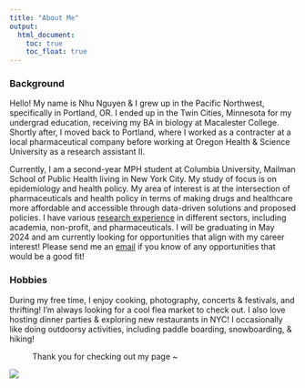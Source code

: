 ```yaml
---
title: "About Me"
output: 
  html_document:
    toc: true
    toc_float: true
---
```

### Background
Hello! My name is Nhu Nguyen & I grew up in the Pacific Northwest, specifically in Portland, OR. I ended up in the Twin Cities, Minnesota for my undergrad education, receiving my BA in biology at Macalester College. Shortly after, I moved back to Portland, where I worked as a contracter at a local pharmaceutical company before working at Oregon Health & Science University as a research assistant II. 

Currently, I am a second-year MPH student at Columbia University, Mailman School of Public Health living in New York City. My study of focus is on epidemiology and health policy. My area of interest is at the intersection of pharmaceuticals and health policy in terms of making drugs and healthcare more affordable and accessible through data-driven solutions and proposed policies. I have various [research experience](experience.html) in different sectors, including academia, non-profit, and pharmaceuticals. I will be graduating in May 2024 and am currently looking for opportunities that align with my career interest! Please send me an [email](mailto:<nn2477@cumc.columbia.edu>) if you know of any opportunities that would be a good fit! 

### Hobbies 
During my free time, I enjoy cooking, photography, concerts & festivals, and thrifting! I'm always looking for a cool flea market to check out. I also love hosting dinner parties & exploring new restaurants in NYC! I occasionally like doing outdoorsy activities, including paddle boarding, snowboarding, & hiking! 

~ Thank you for checking out my page ~

![](https://media.giphy.com/media/Rlf5qWDMeTVYE9hjQC/giphy.gif)